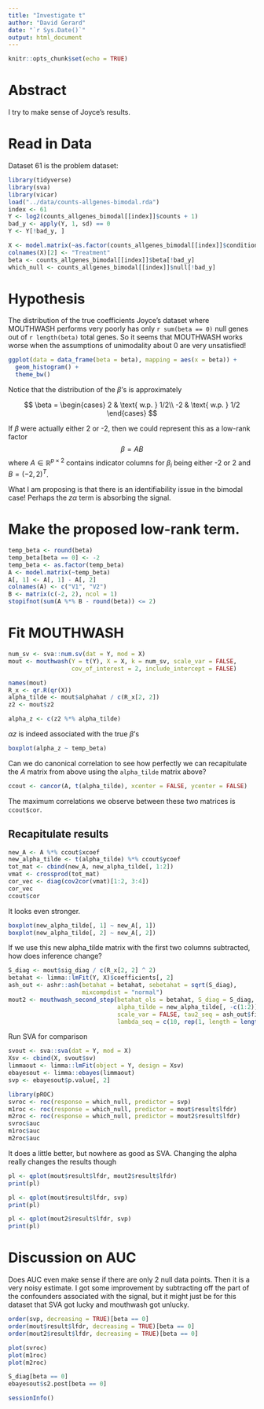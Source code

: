 ```yaml
---
title: "Investigate t"
author: "David Gerard"
date: "`r Sys.Date()`"
output: html_document
---
```


```r
knitr::opts_chunk$set(echo = TRUE)
```

# Abstract

I try to make sense of Joyce's results.

# Read in Data

Dataset 61 is the problem dataset:
```r
library(tidyverse)
library(sva)
library(vicar)
load("../data/counts-allgenes-bimodal.rda")
index <- 61
Y <- log2(counts_allgenes_bimodal[[index]]$counts + 1)
bad_y <- apply(Y, 1, sd) == 0
Y <- Y[!bad_y, ]

X <- model.matrix(~as.factor(counts_allgenes_bimodal[[index]]$condition))
colnames(X)[2] <- "Treatment"
beta <- counts_allgenes_bimodal[[index]]$beta[!bad_y]
which_null <- counts_allgenes_bimodal[[index]]$null[!bad_y]
```

# Hypothesis

The distribution of the true coefficients Joyce's dataset where MOUTHWASH performs very poorly has only `r sum(beta == 0)` null genes out of `r length(beta)` total genes. So it seems that MOUTHWASH works worse when the assumptions of unimodality about 0 are very unsatisfied!

```r
ggplot(data = data_frame(beta = beta), mapping = aes(x = beta)) +
  geom_histogram() +
  theme_bw()
```

Notice that the distribution of the $\beta$'s is approximately

$$
\beta = 
\begin{cases}
2 & \text{ w.p. } 1/2\\
-2 & \text{ w.p. } 1/2
\end{cases}
$$

If $\beta$ were actually either 2 or -2, then we could represent this as a low-rank factor
$$
\beta = AB
$$
where $A \in \mathbb{R}^{p \times 2}$ contains indicator columns for $\beta_i$ being either -2 or 2 and $B = (-2, 2)^T$. 

What I am proposing is that there is an identifiability issue in the bimodal case! Perhaps the $z\alpha$ term is absorbing the signal.

# Make the proposed low-rank term.

```r
temp_beta <- round(beta)
temp_beta[beta == 0] <- -2
temp_beta <- as.factor(temp_beta)
A <- model.matrix(~temp_beta)
A[, 1] <- A[, 1] - A[, 2]
colnames(A) <- c("V1", "V2")
B <- matrix(c(-2, 2), ncol = 1)
stopifnot(sum(A %*% B - round(beta)) <= 2)
```

# Fit MOUTHWASH

```r
num_sv <- sva::num.sv(dat = Y, mod = X)
mout <- mouthwash(Y = t(Y), X = X, k = num_sv, scale_var = FALSE, 
                  cov_of_interest = 2, include_intercept = FALSE)

names(mout)
R_x <- qr.R(qr(X))
alpha_tilde <- mout$alphahat / c(R_x[2, 2])
z2 <- mout$z2

alpha_z <- c(z2 %*% alpha_tilde)
```

$\alpha z$ is indeed associated with the true $\beta$'s
```r
boxplot(alpha_z ~ temp_beta)
```


Can we do canonical correlation to see how perfectly we can recapitulate the $A$ matrix from above using the `alpha_tilde` matrix above?

```r
ccout <- cancor(A, t(alpha_tilde), xcenter = FALSE, ycenter = FALSE)
```

The maximum correlations we observe between these two matrices is `ccout$cor`.

## Recapitulate results
```r
new_A <- A %*% ccout$xcoef
new_alpha_tilde <- t(alpha_tilde) %*% ccout$ycoef
tot_mat <- cbind(new_A, new_alpha_tilde[, 1:2])
vmat <- crossprod(tot_mat)
cor_vec <- diag(cov2cor(vmat)[1:2, 3:4])
cor_vec
ccout$cor
```

It looks even stronger.
```r
boxplot(new_alpha_tilde[, 1] ~ new_A[, 1])
boxplot(new_alpha_tilde[, 2] ~ new_A[, 2])
```

If we use this new alpha_tilde matrix with the first two columns subtracted, how does inference change?

```r
S_diag <- mout$sig_diag / c(R_x[2, 2] ^ 2)
betahat <- limma::lmFit(Y, X)$coefficients[, 2]
ash_out <- ashr::ash(betahat = betahat, sebetahat = sqrt(S_diag),
                     mixcompdist = "normal")
mout2 <- mouthwash_second_step(betahat_ols = betahat, S_diag = S_diag, 
                               alpha_tilde = new_alpha_tilde[, -c(1:2)], 
                               scale_var = FALSE, tau2_seq = ash_out$fitted_g$sd^2,
                               lambda_seq = c(10, rep(1, length = length(ash_out$fitted_g$sd) - 1)))
```

Run SVA for comparison

```r
svout <- sva::sva(dat = Y, mod = X)
Xsv <- cbind(X, svout$sv)
limmaout <- limma::lmFit(object = Y, design = Xsv)
ebayesout <- limma::ebayes(limmaout)
svp <- ebayesout$p.value[, 2]
```

```r
library(pROC)
svroc <- roc(response = which_null, predictor = svp)
m1roc <- roc(response = which_null, predictor = mout$result$lfdr)
m2roc <- roc(response = which_null, predictor = mout2$result$lfdr)
svroc$auc
m1roc$auc
m2roc$auc
```

It does a little better, but nowhere as good as SVA. Changing the alpha really changes the results though

```r
pl <- qplot(mout$result$lfdr, mout2$result$lfdr)
print(pl)

pl <- qplot(mout$result$lfdr, svp)
print(pl)

pl <- qplot(mout2$result$lfdr, svp)
print(pl)
```

# Discussion on AUC

Does AUC even make sense if there are only 2 null data points. Then it is a very noisy estimate. I got some improvement by subtracting off the part of the confounders associated with the signal, but it might just be for this dataset that SVA got lucky and mouthwash got unlucky.


```r
order(svp, decreasing = TRUE)[beta == 0]
order(mout$result$lfdr, decreasing = TRUE)[beta == 0]
order(mout2$result$lfdr, decreasing = TRUE)[beta == 0]

plot(svroc)
plot(m1roc)
plot(m2roc)

S_diag[beta == 0]
ebayesout$s2.post[beta == 0]
```

```r
sessionInfo()
```
